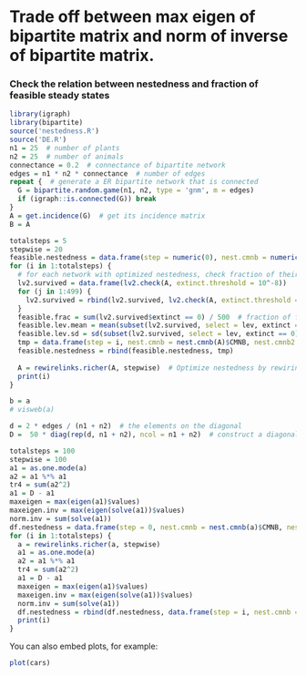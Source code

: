 Trade off between max eigen of bipartite matrix and norm of inverse of bipartite matrix.
========================================================

### Check the relation between nestedness and fraction of feasible steady states
```r
library(igraph)
library(bipartite)
source('nestedness.R')
source('DE.R')
n1 = 25  # number of plants
n2 = 25  # number of animals
connectance = 0.2  # connectance of bipartite network
edges = n1 * n2 * connectance  # number of edges
repeat {  # generate a ER bipartite network that is connected
  G = bipartite.random.game(n1, n2, type = 'gnm', m = edges)
  if (igraph::is.connected(G)) break
}
A = get.incidence(G)  # get its incidence matrix
B = A

totalsteps = 5
stepwise = 20
feasible.nestedness = data.frame(step = numeric(0), nest.cmnb = numeric(0), nest.cmnb2 = numeric(0), nest.nodf = numeric(0), nest.nodf2 = numeric(0), feasible.frac = numeric(0), feasible.lev.mean = numeric(0), feasible.lev.sd = numeric(0))
for (i in 1:totalsteps) {  
  # for each network with optimized nestedness, check fraction of their feasible steady states
  lv2.survived = data.frame(lv2.check(A, extinct.threshold = 10^-8))
  for (j in 1:499) {  
    lv2.survived = rbind(lv2.survived, lv2.check(A, extinct.threshold = 10^-8))
  }
  feasible.frac = sum(lv2.survived$extinct == 0) / 500  # fraction of feasible solution
  feasible.lev.mean = mean(subset(lv2.survived, select = lev, extinct == 0)$lev)  # LEV of feasible states
  feasible.lev.sd = sd(subset(lv2.survived, select = lev, extinct == 0)$lev)
  tmp = data.frame(step = i, nest.cmnb = nest.cmnb(A)$CMNB, nest.cmnb2 = nest.cmnb2(A)$CMNB, nest.nodf = nest.nodf(A)$NODF, nest.nodf2 = nest.nodf2(A)$NODF, feasible.frac = feasible.frac, feasible.lev.mean = feasible.lev.mean, feasible.lev.sd = feasible.lev.sd)
  feasible.nestedness = rbind(feasible.nestedness, tmp)
  
  A = rewirelinks.richer(A, stepwise)  # Optimize nestedness by rewiring links between species
  print(i)
}

```

```r
b = a
# visweb(a)

d = 2 * edges / (n1 + n2)  # the elements on the diagonal
D =  50 * diag(rep(d, n1 + n2), ncol = n1 + n2)  # construct a diagonal matrix

totalsteps = 100
stepwise = 100
a1 = as.one.mode(a)
a2 = a1 %*% a1
tr4 = sum(a2^2)
a1 = D - a1
maxeigen = max(eigen(a1)$values)
maxeigen.inv = max(eigen(solve(a1))$values)
norm.inv = sum(solve(a1))
df.nestedness = data.frame(step = 0, nest.cmnb = nest.cmnb(a)$CMNB, nest.cmnb2 = nest.cmnb2(a)$CMNB, nest.nodf = nest.nodf(a)$NODF, nest.nodf2 = nest.nodf2(a)$NODF, maxeigen = maxeigen, norm.inv = norm.inv, tr4 = tr4, maxeigen.inv = maxeigen.inv, lv2.check(a))
for (i in 1:totalsteps) {
  a = rewirelinks.richer(a, stepwise)
  a1 = as.one.mode(a)
  a2 = a1 %*% a1
  tr4 = sum(a2^2)
  a1 = D - a1
  maxeigen = max(eigen(a1)$values)
  maxeigen.inv = max(eigen(solve(a1))$values)
  norm.inv = sum(solve(a1))
  df.nestedness = rbind(df.nestedness, data.frame(step = i, nest.cmnb = nest.cmnb(a)$CMNB, nest.cmnb2 = nest.cmnb2(a)$CMNB, nest.nodf = nest.nodf(a)$NODF, nest.nodf2 = nest.nodf2(a)$NODF, maxeigen = maxeigen, norm.inv = norm.inv, tr4 = tr4, maxeigen.inv = maxeigen.inv, lv2.check(a)))
  print(i)
}


```


You can also embed plots, for example:

```r
plot(cars)
```

